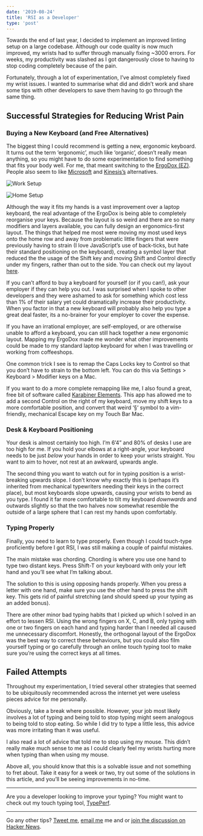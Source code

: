```yaml
---
date: '2019-08-24'
title: 'RSI as a Developer'
type: 'post'
---
```


Towards the end of last year, I decided to implement an improved
linting setup on a large codebase. Although our code quality is now
much improved, my wrists had to suffer through manually fixing ~3000
errors. For weeks, my productivity was slashed as I got dangerously
close to having to stop coding completely because of the pain.

Fortunately, through a lot of experimentation, I’ve almost completely
fixed my wrist issues. I wanted to summarise what did and didn’t work
and share some tips with other developers to save them having to go
through the same thing.

## Successful Strategies for Reducing Wrist Pain

### Buying a New Keyboard (and Free Alternatives)

The biggest thing I could recommend is getting a new, ergonomic
keyboard. It turns out the term ‘ergonomic’, much like ‘organic’,
doesn’t really mean anything, so you might have to do some
experimentation to find something that fits your body well. For me,
that meant switching to the [ErgoDox (EZ)](https://ergodox-ez.com/).
People also seem to like
[Microsoft](https://www.googleadservices.com/pagead/aclk?sa=L&ai=DChcSEwi4tIH8j5zkAhVFtO0KHbLUD7oYABABGgJkZw&ohost=www.google.com&cid=CAESQOD2llcH5qEVUm86rdsoXED_ZcmYKOvPbJsSEwOYdcuX_MSCO8RapixHCjVZahCNMBX1aqT2BDub-a_9um46elg&sig=AOD64_12SmhdIxvrTv6b15ZLKGL52JFXSw&ctype=5&q=&ved=0ahUKEwi88fn7j5zkAhULUxUIHYE1D-0Q9aACCDw&adurl=)
and [Kinesis’s](https://kinesis-ergo.com/shop/advantage2/)
alternatives.

![Work Setup](work-setup.jpg)

![Home Setup](home-setup.jpg)

Although the way it fits my hands is a vast improvement over a laptop
keyboard, the real advantage of the ErgoDox is being able to
completely reorganise your keys. Because the layout is so weird and
there are so many modifiers and layers available, you can fully design
an ergonomics-first layout. The things that helped me most were moving
my most used keys onto the home row and away from problematic little
fingers that were previously having to strain (I love JavaScript’s use
of back-ticks, but hate their standard positioning on the keyboard),
creating a symbol layer that reduced the the usage of the Shift key
and moving Shift and Control directly under my fingers, rather than
out to the side. You can check out my layout
[here](https://configure.ergodox-ez.com/ergodox-ez/layouts/40RQM/latest/2).

If you can’t afford to buy a keyboard for yourself (or if you can!),
ask your employer if they can help you out. I was surprised when I
spoke to other developers and they were ashamed to ask for something
which cost less than 1% of their salary yet could dramatically
increase their productivity. When you factor in that a new keyboard
will probably also help you type a great deal faster, its a no-brainer
for your employer to cover the expense.

If you have an irrational employer, are self-employed, or are
otherwise unable to afford a keyboard, you can still hack together a
new ergonomic layout. Mapping my ErgoDox made me wonder what other
improvements could be made to my standard laptop keyboard for when I
was travelling or working from coffeeshops.

One common trick I see is to remap the Caps Locks key to Control so
that you don’t have to strain to the bottom left. You can do this via
Settings \> Keyboard \> Modifier keys on a Mac.

If you want to do a more complete remapping like me, I also found a
great, free bit of software called
[Karabiner Elements](https://pqrs.org/osx/karabiner/). This app has
allowed me to add a second Control on the right of my keyboard, move
my shift keys to a more comfortable position, and convert that weird
‘§‘ symbol to a vim-friendly, mechanical Escape key on my Touch Bar
Mac.

### Desk & Keyboard Positioning

Your desk is almost certainly too high. I’m 6’4” and 80% of desks I
use are too high for me. If you hold your elbows at a right-angle,
your keyboard needs to be just _below_ your hands in order to keep
your wrists straight. You want to aim to hover, not rest at an
awkward, upwards angle.

The second thing you want to watch out for in typing position is a
wrist-breaking upwards slope. I don’t know why exactly this is
(perhaps it’s inherited from mechanical typewriters needing their keys
in the correct place), but most keyboards slope upwards, causing your
wrists to bend as you type. I found it far more comfortable to tilt my
keyboard _downwards_ and outwards slightly so that the two halves now
somewhat resemble the outside of a large sphere that I can rest my
hands upon comfortably.

### Typing Properly

Finally, you need to learn to type properly. Even though I could
touch-type proficiently before I got RSI, I was still making a couple
of painful mistakes.

The main mistake was chording. Chording is where you use one hand to
type two distant keys. Press Shift-T on your keyboard with only your
left hand and you’ll see what I’m talking about.

The solution to this is using opposing hands properly. When you press
a letter with one hand, make sure you use the other hand to press the
shift key. This gets rid of painful stretching (and should speed up
your typing as an added bonus).

There are other minor bad typing habits that I picked up which I
solved in an effort to lessen RSI. Using the wrong fingers on X, C,
and B, only typing with one or two fingers on each hand and typing
harder than I needed all caused me unnecessary discomfort. Honestly,
the orthogonal layout of the ErgoDox was the best way to correct these
behaviours, but you could also film yourself typing or go carefully
through an online touch typing tool to make sure you’re using the
correct keys at all times.

## Failed Attempts

Throughout my experimentation, I tried several other strategies that
seemed to be ubiquitously recommended across the internet yet were
useless pieces advice for me personally.

Obviously, take a break where possible. However, your job most likely
involves a lot of typing and being told to stop typing might seem
analogous to being told to stop eating. So while I did try to type a
little less, this advice was more irritating than it was useful.

I also read a lot of advice that told me to stop using my mouse. This
didn’t really make much sense to me as I could clearly feel my wrists
hurting more when typing than when using my mouse.

Above all, you should know that this is a solvable issue and not
something to fret about. Take it easy for a week or two, try out some
of the solutions in this article, and you’ll be seeing improvements in
no-time.

---

Are you a developer looking to improve your typing? You might want to
check out my touch typing tool, [TypePerf](https://typeperf.com).

---

Go any other tips? [Tweet me](https://twitter.com/mulholio),
[email me](mailto:james@jmulholland.com) me and or
[join the discussion on Hacker News](https://news.ycombinator.com/item?id=20847822).
